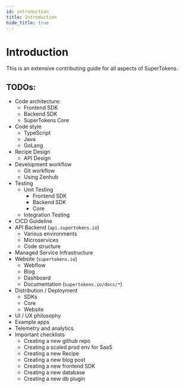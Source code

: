 ```yaml
---
id: introduction
title: Introduction
hide_title: true
---
```


# Introduction

This is an extensive contributing guide for all aspects of SuperTokens.

## TODOs:
- Code architecture:
  - Frontend SDK
  - Backend SDK
  - SuperTokens Core
- Code style
  - TypeScript
  - Java
  - GoLang
- Recipe Design
  - API Design
- Development workflow
  - Git workflow
  - Using Zenhub
- Testing
  - Unit Testing
    - Frontend SDK
    - Backend SDK
    - Core
  - Integration Testing
- CICD Guideline
- API Backend (`api.supertokens.io`)
  - Various environments
  - Microservices
  - Code structure
- Managed Service Infrastructure
- Website (`supertokens.io`)
  - Webflow
  - Blog
  - Dashboard
  - Documentation (`supertokens.io/docs/*`)
- Distribution / Deployment
  - SDKs
  - Core
  - Website
- UI / UX philosophy
- Example apps
- Telemetry and analytics
- Important checklists
  - Creating a new github repo
  - Creating a scaled prod env for SaaS
  - Creating a new Recipe
  - Creating a new blog post
  - Creating a new frontend SDK
  - Creating a new database
  - Creating a new db plugin
